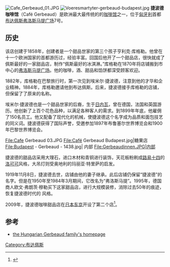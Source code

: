 [[File:Cafe_Gerbeaud_01.JPG|thumb]]
[[File:Voeresmartyter-gerbeaud-budapest.jpg|thumb]]  
'''捷波德咖啡馆'''（Café Gerbeaud）是欧洲最大最传统的的[[咖啡馆|咖啡馆]]之一，位于[[匈牙利|匈牙利]]首都[[布达佩斯|布达佩斯]][[弗洛斯马提广场|弗洛斯马提广场]]7号。

== 历史 ==
该店创建于1858年，创建者是一个甜品世家的第三个孩子亨利克·库格勒。他曾在十一个欧洲国家的首都游历过，经验丰富。回国后他开了一个甜品店，很快就成了佩斯最好的一家甜品店，制作“佩斯最好的冰淇淋。”库格勒在1870年将店铺搬到市中心的[[弗洛斯马提广场|弗洛斯马提广场]]。他的咖啡，酒、甜品和馅饼都深受顾客欢迎。

1882年，库格勒在巴黎旅行时，第一次见到埃米尔·捷波德，注意到他的才华和企业精神。1884年，库格勒邀请他到布达佩斯。后来，捷波德接手库格勒的店铺，但保留了了原来的名称。

埃米尔·捷波德也是一个甜品世家的后裔，生于[[日内瓦|日内瓦]]，曾在德国，法国和英国游历。他创新了上百个花色品种，以满足各种客人的需求。到1899年年底，他雇佣了150名员工。他又配备了现代化的机械，使捷波德这个名字成为品质和面包技艺的同义词。捷波德获得了国际声誉，受邀参加1897年布鲁塞尔世界博览会和1900年巴黎世界博览会。

<gallery widths="200px" heights="200px" perrow="5">
File:Cafe Gerbeaud 03.JPG
File:Café Gerbeaud Budapest.jpg|糖果店
File:Budapest - Gerbeaud - 1438.jpg| 内部
File:Gerbeaudinnen.JPG|内部
</gallery>
捷波德的甜品店采用大理石，进口木材和青铜进行装饰，天花板粉刷成[[路易十四|路易十四]]的[[洛可可|洛可可]]风格，大吊灯则受奥地利的玛丽亚·特里萨的启发。

1919年11月8日，捷波德去世，店铺由他的妻子继承。此后店铺仍保留“捷波德”的名字。但是在1950年至1984年3月期间，它改名为“弗洛斯马提”。1995年，德国商人欧文·弗朗茨·穆勒买下这家甜品店，进行大规模装修，消除过去50年的痕迹，恢复捷波德时代的 风格。

2009年，捷波德咖啡甜品店在[[日本|日本]][[东京|东京]]开设了第二个店<ref>{{cite web |url=http://funzine.hu/200907023340/Gastro/gerbeaud-big-in-japan.html |title=存档副本 |accessdate=2009-09-01 |deadurl=yes |archiveurl=https://web.archive.org/web/20090717080941/http://funzine.hu/200907023340/Gastro/gerbeaud-big-in-japan.html |archivedate=2009-07-17 }}</ref>。

== 参考 ==
{{Reflist}}
* [http://www.gerbeaud.org/ the Hungarian Gerbeaud family's homepage] {{Wayback|url=http://www.gerbeaud.org/ |date=20210120200027 }}
{{Coord|47|29|49.25|N|19|3|1.50|E|display=title|region:HU-BU_type:landmark}}
[[Category:布达佩斯|Category:布达佩斯]]